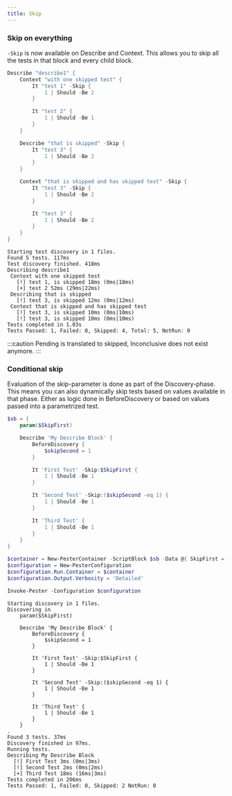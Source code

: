 ```yaml
---
title: Skip
---
```


### Skip on everything

`-Skip` is now available on Describe and Context. This allows you to skip all the tests in that block and every child block.

```powershell
Describe "describe1" {
    Context "with one skipped test" {
        It "test 1" -Skip {
            1 | Should -Be 2
        }

        It "test 2" {
            1 | Should -Be 1
        }
    }

    Describe "that is skipped" -Skip {
        It "test 3" {
            1 | Should -Be 2
        }
    }

    Context "that is skipped and has skipped test" -Skip {
        It "test 3" -Skip {
            1 | Should -Be 2
        }

        It "test 3" {
            1 | Should -Be 2
        }
    }
}
```

```
Starting test discovery in 1 files.
Found 5 tests. 117ms
Test discovery finished. 418ms
Describing describe1
 Context with one skipped test
   [!] test 1, is skipped 18ms (0ms|18ms)
   [+] test 2 52ms (29ms|22ms)
 Describing that is skipped
   [!] test 3, is skipped 12ms (0ms|12ms)
 Context that is skipped and has skipped test
   [!] test 3, is skipped 10ms (0ms|10ms)
   [!] test 3, is skipped 10ms (0ms|10ms)
Tests completed in 1.03s
Tests Passed: 1, Failed: 0, Skipped: 4, Total: 5, NotRun: 0
```

:::caution
Pending is translated to skipped, Inconclusive does not exist anymore.
:::

### Conditional skip

Evaluation of the skip-parameter is done as part of the Discovery-phase. This means you can also dynamically skip tests based on values available in that phase. Either as logic done in BeforeDiscovery or based on values passed into a parametrized test.

```powershell
$sb = {
    param($SkipFirst)

    Describe 'My Describe Block' {
        BeforeDiscovery {
            $skipSecond = 1
        }

        It 'First Test' -Skip:$SkipFirst {
            1 | Should -Be 1
        }

        It 'Second Test' -Skip:($skipSecond -eq 1) {
            1 | Should -Be 1
        }

        It 'Third Test' {
            1 | Should -Be 1
        }
    }
}

$container = New-PesterContainer -ScriptBlock $sb -Data @{ SkipFirst = $true }
$configuration = New-PesterConfiguration
$configuration.Run.Container = $container
$configuration.Output.Verbosity = 'Detailed'

Invoke-Pester -Configuration $configuration
```

```
Starting discovery in 1 files.
Discovering in
    param($SkipFirst)

    Describe 'My Describe Block' {
        BeforeDiscovery {
            $skipSecond = 1
        }

        It 'First Test' -Skip:$SkipFirst {
            1 | Should -Be 1
        }

        It 'Second Test' -Skip:($skipSecond -eq 1) {
            1 | Should -Be 1
        }

        It 'Third Test' {
            1 | Should -Be 1
        }
    }
.
Found 3 tests. 37ms
Discovery finished in 97ms.
Running tests.
Describing My Describe Block
  [!] First Test 3ms (0ms|3ms)
  [!] Second Test 2ms (0ms|2ms)
  [+] Third Test 18ms (16ms|3ms)
Tests completed in 206ms
Tests Passed: 1, Failed: 0, Skipped: 2 NotRun: 0
```
